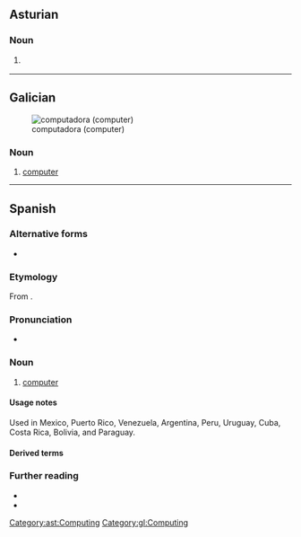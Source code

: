 ==Asturian==
{{wikipedia|lang=ast}}

===Noun===
{{ast-noun|f|computadores}}

# {{l|en|computer}} {{gloss|a programmable device}}
#: {{syn|ast|ordenador}}

[[Category:ast:Computing]]

----

==Galician==
{{wikipedia|lang=gl}}
[[File:Macintosh classic.jpg|thumb|computadora (computer)]]

===Noun===
{{gl-noun|f}}

# [[computer]]
#: {{syn|gl|computador|ordenador}}

[[Category:gl:Computing]]

----

==Spanish==
{{wikipedia|lang=es}}

===Alternative forms===
* {{alter|es|compu||informal}}

===Etymology===
From {{m|es|computador}}.

===Pronunciation===
{{es-IPA}}
* {{audio|es|LL-Q1321 (spa)-AdrianAbdulBaha-computadora.wav|Audio (Colombia)}}

===Noun===
{{es-noun|f}}

# [[computer]]
#: {{syn|es|computador|ordenador}}

====Usage notes====
Used in Mexico, Puerto Rico, Venezuela, Argentina, Peru, Uruguay, Cuba, Costa Rica, Bolivia, and Paraguay.

====Derived terms====
{{col3|es
|computadora de mesa
|computadora de sobremesa
|computadora portátil
}}

===Further reading===
* {{R:es:DRAE}}
* {{R:DPD}}

{{C|es|Computing}}